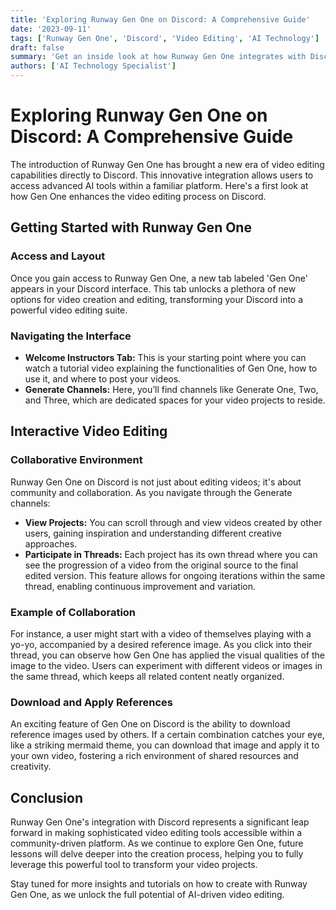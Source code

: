 ```yaml
---
title: 'Exploring Runway Gen One on Discord: A Comprehensive Guide'
date: '2023-09-11'
tags: ['Runway Gen One', 'Discord', 'Video Editing', 'AI Technology']
draft: false
summary: 'Get an inside look at how Runway Gen One integrates with Discord to enhance video editing capabilities. This guide provides an overview of the layout and features, setting the stage for deeper exploration in future lessons.'
authors: ['AI Technology Specialist']
---
```


# Exploring Runway Gen One on Discord: A Comprehensive Guide

The introduction of Runway Gen One has brought a new era of video editing capabilities directly to Discord. This innovative integration allows users to access advanced AI tools within a familiar platform. Here's a first look at how Gen One enhances the video editing process on Discord.

## Getting Started with Runway Gen One

### Access and Layout

Once you gain access to Runway Gen One, a new tab labeled 'Gen One' appears in your Discord interface. This tab unlocks a plethora of new options for video creation and editing, transforming your Discord into a powerful video editing suite.

### Navigating the Interface

- **Welcome Instructors Tab:** This is your starting point where you can watch a tutorial video explaining the functionalities of Gen One, how to use it, and where to post your videos.
- **Generate Channels:** Here, you’ll find channels like Generate One, Two, and Three, which are dedicated spaces for your video projects to reside.

## Interactive Video Editing

### Collaborative Environment

Runway Gen One on Discord is not just about editing videos; it's about community and collaboration. As you navigate through the Generate channels:

- **View Projects:** You can scroll through and view videos created by other users, gaining inspiration and understanding different creative approaches.
- **Participate in Threads:** Each project has its own thread where you can see the progression of a video from the original source to the final edited version. This feature allows for ongoing iterations within the same thread, enabling continuous improvement and variation.

### Example of Collaboration

For instance, a user might start with a video of themselves playing with a yo-yo, accompanied by a desired reference image. As you click into their thread, you can observe how Gen One has applied the visual qualities of the image to the video. Users can experiment with different videos or images in the same thread, which keeps all related content neatly organized.

### Download and Apply References

An exciting feature of Gen One on Discord is the ability to download reference images used by others. If a certain combination catches your eye, like a striking mermaid theme, you can download that image and apply it to your own video, fostering a rich environment of shared resources and creativity.

## Conclusion

Runway Gen One's integration with Discord represents a significant leap forward in making sophisticated video editing tools accessible within a community-driven platform. As we continue to explore Gen One, future lessons will delve deeper into the creation process, helping you to fully leverage this powerful tool to transform your video projects.

Stay tuned for more insights and tutorials on how to create with Runway Gen One, as we unlock the full potential of AI-driven video editing.

